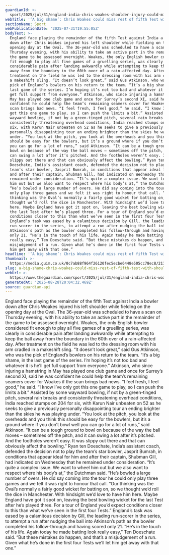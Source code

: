 ```yaml
---
guardianId: >-
  sport/2025/jul/31/england-india-chris-woakes-shoulder-injury-could-miss-rest-of-fifth-test
webTitle: '‘A big shame’: Chris Woakes could miss rest of fifth Test with shoulder injury'
sectionName: Sport
webPublicationDate: '2025-07-31T19:55:05Z'
bodyText: >-
  England face playing the remainder of the fifth Test against India a bowler
  down after Chris Woakes injured his left shoulder while fielding on the
  opening day at the Oval. The 36-year-old was scheduled to have a scan on
  Thursday evening, with his ability to take an active part in the remainder of
  the game to be assessed overnight. Woakes, the only English bowler considered
  fit enough to play all five games of a gruelling series, was clearly in
  considerable pain after landing awkwardly while attempting to keep the ball
  away from the boundary in the 60th over of a rain-affected day. After
  treatment on the field he was led to the dressing room with his arm cradled in
  a makeshift sling. “It doesn’t look great,” said Gus Atkinson, who was the
  pick of England’s bowlers on his return to the team. “It’s a big shame, in the
  last game of the series. I’m hoping it’s not too bad and whatever it is he’ll
  get full support from everyone.” Atkinson, who since injuring a hamstring in
  May has played one club game and once for Surrey’s second XI, said he was
  confident he could help the team’s remaining seamers cover for Woakes if the
  scan brings bad news. “I feel fresh, I feel good,” he said. “I know I’ve only
  got this one game to play, so I can push the limits a bit.” Assisted by some
  wayward bowling, if not by a green-tinged pitch, several rain breaks and
  consistently threatening overhead conditions, India reached stumps on 204 for
  six, with Karun Nair unbeaten on 52 as he seeks to give a previously
  personally disappointing tour an ending brighter than the skies he was playing
  under. “You look at the pitch, you look at the overheads and you think this
  should be easy for the bowlers, but it’s a ground where if you don’t bowl well
  you can go for a lot of runs,” said Atkinson. “It can be a tough ground to
  bowl on because of the way the ball moves – sometimes off the pitch, and it
  can swing a lot after it’s pitched. And the footholes weren’t easy. It was
  slippy out there and that can obviously affect the bowling.” Ryan ten
  Doeschate, India’s assistant coach, defended the decision not to play the
  team’s star bowler, Jasprit Bumrah, in conditions that appear ideal for him
  and after their captain, Shubman Gill, had indicated on Wednesday that he
  remained under consideration. “It’s quite a complex issue. We want to wheel
  him out but we also want to respect where his body’s at,” the Dutchman said.
  “He’s bowled a large number of overs. He did say coming into the tour he could
  only play three games and we felt it was right to honour that call. “Our
  thinking was the Oval’s normally a fairly good wicket for batting on, so we
  thought we’d roll the dice in Manchester. With hindsight we’d love to have him
  here. Maybe England have got it spot on, leaving the best bowling wicket for
  the last Test after he’s played three. For a tour of England you’d expect
  conditions closer to this than what we’ve seen in the first four Tests.”
  England’s task was eased by a calamitous decision by Gill, the leading
  run-scorer in the series, to attempt a run after nudging the ball into
  Atkinson’s path as the bowler completed his follow-through and having scored
  only 21. “He’s in the touch of his life. Again today he made batting look
  really easy,” Ten Doeschate said. “But these mistakes do happen, and that’s a
  misjudgement of a run. Given what he’s done in the first four Tests we’ll let
  him get away with that one.”
headline: '‘A big shame’: Chris Woakes could miss rest of fifth Test with shoulder injury'
thumbnail: >-
  https://media.guim.co.uk/0c7ab88f964f26120fec5ecbe6448e505cc78ec8/211_0_3415_2732/500.jpg
slug: a-big-shame-chris-woakes-could-miss-rest-of-fifth-test-with-shoulder-injury
webUrl: >-
  https://www.theguardian.com/sport/2025/jul/31/england-india-chris-woakes-shoulder-injury-could-miss-rest-of-fifth-test
generatedAt: '2025-08-28T20:04:32.469Z'
source: guardian-api
---
```

England face playing the remainder of the fifth Test against India a bowler down after Chris Woakes injured his left shoulder while fielding on the opening day at the Oval. The 36-year-old was scheduled to have a scan on Thursday evening, with his ability to take an active part in the remainder of the game to be assessed overnight. Woakes, the only English bowler considered fit enough to play all five games of a gruelling series, was clearly in considerable pain after landing awkwardly while attempting to keep the ball away from the boundary in the 60th over of a rain-affected day. After treatment on the field he was led to the dressing room with his arm cradled in a makeshift sling. “It doesn’t look great,” said Gus Atkinson, who was the pick of England’s bowlers on his return to the team. “It’s a big shame, in the last game of the series. I’m hoping it’s not too bad and whatever it is he’ll get full support from everyone.” Atkinson, who since injuring a hamstring in May has played one club game and once for Surrey’s second XI, said he was confident he could help the team’s remaining seamers cover for Woakes if the scan brings bad news. “I feel fresh, I feel good,” he said. “I know I’ve only got this one game to play, so I can push the limits a bit.” Assisted by some wayward bowling, if not by a green-tinged pitch, several rain breaks and consistently threatening overhead conditions, India reached stumps on 204 for six, with Karun Nair unbeaten on 52 as he seeks to give a previously personally disappointing tour an ending brighter than the skies he was playing under. “You look at the pitch, you look at the overheads and you think this should be easy for the bowlers, but it’s a ground where if you don’t bowl well you can go for a lot of runs,” said Atkinson. “It can be a tough ground to bowl on because of the way the ball moves – sometimes off the pitch, and it can swing a lot after it’s pitched. And the footholes weren’t easy. It was slippy out there and that can obviously affect the bowling.” Ryan ten Doeschate, India’s assistant coach, defended the decision not to play the team’s star bowler, Jasprit Bumrah, in conditions that appear ideal for him and after their captain, Shubman Gill, had indicated on Wednesday that he remained under consideration. “It’s quite a complex issue. We want to wheel him out but we also want to respect where his body’s at,” the Dutchman said. “He’s bowled a large number of overs. He did say coming into the tour he could only play three games and we felt it was right to honour that call. “Our thinking was the Oval’s normally a fairly good wicket for batting on, so we thought we’d roll the dice in Manchester. With hindsight we’d love to have him here. Maybe England have got it spot on, leaving the best bowling wicket for the last Test after he’s played three. For a tour of England you’d expect conditions closer to this than what we’ve seen in the first four Tests.” England’s task was eased by a calamitous decision by Gill, the leading run-scorer in the series, to attempt a run after nudging the ball into Atkinson’s path as the bowler completed his follow-through and having scored only 21. “He’s in the touch of his life. Again today he made batting look really easy,” Ten Doeschate said. “But these mistakes do happen, and that’s a misjudgement of a run. Given what he’s done in the first four Tests we’ll let him get away with that one.”
